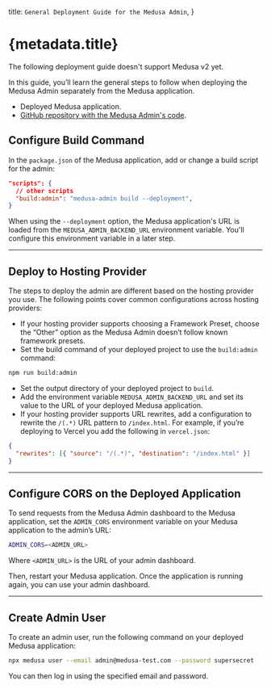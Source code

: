   title: `General Deployment Guide for the Medusa Admin`,
}

# {metadata.title}

<Note type="soon">

The following deployment guide doesn't support Medusa v2 yet.

</Note>

In this guide, you’ll learn the general steps to follow when deploying the Medusa Admin separately from the Medusa application.

<Note type="check">

- Deployed Medusa application.
- [GitHub repository with the Medusa Admin's code](https://docs.github.com/en/repositories/creating-and-managing-repositories/creating-a-new-repository).

</Note>

## Configure Build Command

In the `package.json` of the Medusa application, add or change a build script for the admin:

```json title="package.json"
"scripts": {
  // other scripts
  "build:admin": "medusa-admin build --deployment",
}
```

When using the `--deployment` option, the Medusa application's URL is loaded from the `MEDUSA_ADMIN_BACKEND_URL` environment variable. You'll configure this environment variable in a later step.

---

## Deploy to Hosting Provider

The steps to deploy the admin are different based on the hosting provider you use. The following points cover common configurations across hosting providers:

- If your hosting provider supports choosing a Framework Preset, choose the “Other” option as the Medusa Admin doesn’t follow known framework presets.
- Set the build command of your deployed project to use the `build:admin` command:

```bash npm2yarn
npm run build:admin
```

- Set the output directory of your deployed project to `build`.
- Add the environment variable `MEDUSA_ADMIN_BACKEND_URL` and set its value to the URL of your deployed Medusa application.
- If your hosting provider supports URL rewrites, add a configuration to rewrite the `/(.*)` URL pattern to `/index.html`. For example, if you’re deploying to Vercel you add the following in `vercel.json`:

```json
{
  "rewrites": [{ "source": "/(.*)", "destination": "/index.html" }]
}
```

---

## Configure CORS on the Deployed Application

To send requests from the Medusa Admin dashboard to the Medusa application, set the `ADMIN_CORS` environment variable on your Medusa application to the admin’s URL:

```bash
ADMIN_CORS=<ADMIN_URL>
```

Where `<ADMIN_URL>` is the URL of your admin dashboard.

Then, restart your Medusa application. Once the application is running again, you can use your admin dashboard.

---

## Create Admin User

To create an admin user, run the following command on your deployed Medusa application:

```bash
npx medusa user --email admin@medusa-test.com --password supersecret
```

You can then log in using the specified email and password.
